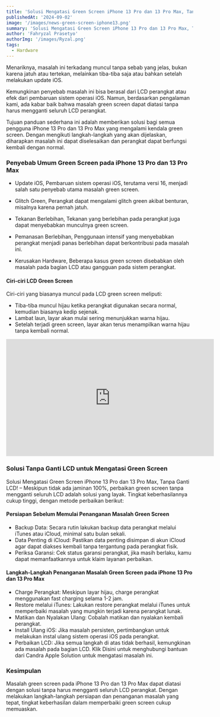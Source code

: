 ```yaml
---
title: 'Solusi Mengatasi Green Screen iPhone 13 Pro dan 13 Pro Max, Tanpa Ganti LCD!'
publishedAt: '2024-09-02'
image: '/images/news-green-screen-iphone13.png'
summary: 'Solusi Mengatasi Green Screen iPhone 13 Pro dan 13 Pro Max, Tanpa Ganti LCD! – Untuk para Apple lovers yang menggunakan iPhone 13 Pro dan 13 Pro Max, saat ini sering terjadi masalah green screen pada perangkat tersebut.'
author: 'Fahryzal Prasetyo'
authorImg: '/images/Ryzal.png'
tags:
  - Hardware
---
```


Menariknya, masalah ini terkadang muncul tanpa sebab yang jelas, bukan karena jatuh atau tertekan, melainkan tiba-tiba saja atau bahkan setelah melakukan update iOS.

Kemungkinan penyebab masalah ini bisa berasal dari LCD perangkat atau efek dari pembaruan sistem operasi iOS. Namun, berdasarkan pengalaman kami, ada kabar baik bahwa masalah green screen dapat diatasi tanpa harus mengganti seluruh LCD perangkat.

Tujuan panduan sederhana ini adalah memberikan solusi bagi semua pengguna iPhone 13 Pro dan 13 Pro Max yang mengalami kendala green screen. Dengan mengikuti langkah-langkah yang akan dijelaskan, diharapkan masalah ini dapat diselesaikan dan perangkat dapat berfungsi kembali dengan normal.

### Penyebab Umum Green Screen pada iPhone 13 Pro dan 13 Pro Max
* Update iOS,
Pembaruan sistem operasi iOS, terutama versi 16, menjadi salah satu penyebab utama masalah green screen.

* Glitch Green,
Perangkat dapat mengalami glitch green akibat benturan, misalnya karena pernah jatuh.

* Tekanan Berlebihan,
Tekanan yang berlebihan pada perangkat juga dapat menyebabkan munculnya green screen.

* Pemanasan Berlebihan,
Penggunaan intensif yang menyebabkan perangkat menjadi panas berlebihan dapat berkontribusi pada masalah ini.

* Kerusakan Hardware,
Beberapa kasus green screen disebabkan oleh masalah pada bagian LCD atau gangguan pada sistem perangkat.

#### Ciri-ciri LCD Green Screen
Ciri-ciri yang biasanya muncul pada LCD green screen meliputi:

* Tiba-tiba muncul hijau ketika perangkat digunakan secara normal, kemudian biasanya kedip sejenak.
* Lambat laun, layar akan mulai sering menunjukkan warna hijau.
* Setelah terjadi green screen, layar akan terus menampilkan warna hijau tanpa kembali normal.

<center>
  <iframe width="560" height="315" src="https://www.youtube.com/embed/2NX7gL2Nn9c?si=I4Uzu5KSkBRzmugf" title="YouTube video player" frameborder="0" allow="accelerometer; autoplay; clipboard-write; encrypted-media; gyroscope; picture-in-picture; web-share" referrerpolicy="strict-origin-when-cross-origin" allowfullscreen></iframe>
</center>

### Solusi Tanpa Ganti LCD untuk Mengatasi Green Screen
Solusi Mengatasi Green Screen iPhone 13 Pro dan 13 Pro Max, Tanpa Ganti LCD! – Meskipun tidak ada jaminan 100%, perbaikan green screen tanpa mengganti seluruh LCD adalah solusi yang layak. Tingkat keberhasilannya cukup tinggi, dengan metode perbaikan berikut:

#### Persiapan Sebelum Memulai Penanganan Masalah Green Screen
* Backup Data: Secara rutin lakukan backup data perangkat melalui iTunes atau iCloud, minimal satu bulan sekali.
* Data Penting di iCloud: Pastikan data penting disimpan di akun iCloud agar dapat diakses kembali tanpa tergantung pada perangkat fisik.
* Periksa Garansi: Cek status garansi perangkat, jika masih berlaku, kamu dapat memanfaatkannya untuk klaim layanan perbaikan.

#### Langkah-Langkah Penanganan Masalah Green Screen pada iPhone 13 Pro dan 13 Pro Max
* Charge Perangkat: Meskipun layar hijau, charge perangkat menggunakan fast charging selama 1-2 jam.
* Restore melalui iTunes: Lakukan restore perangkat melalui iTunes untuk memperbaiki masalah yang mungkin terjadi karena perangkat lunak.
* Matikan dan Nyalakan Ulang: Cobalah matikan dan nyalakan kembali perangkat.
* Install Ulang iOS: Jika masalah persisten, pertimbangkan untuk melakukan instal ulang sistem operasi iOS pada perangkat.
* Perbaikan LCD: Jika semua langkah di atas tidak berhasil, kemungkinan ada masalah pada bagian LCD. Klik Disini untuk menghubungi bantuan dari Candra Apple Solution untuk mengatasi masalah ini.

### Kesimpulan
Masalah green screen pada iPhone 13 Pro dan 13 Pro Max dapat diatasi dengan solusi tanpa harus mengganti seluruh LCD perangkat. Dengan melakukan langkah-langkah persiapan dan penanganan masalah yang tepat, tingkat keberhasilan dalam memperbaiki green screen cukup memuaskan.
